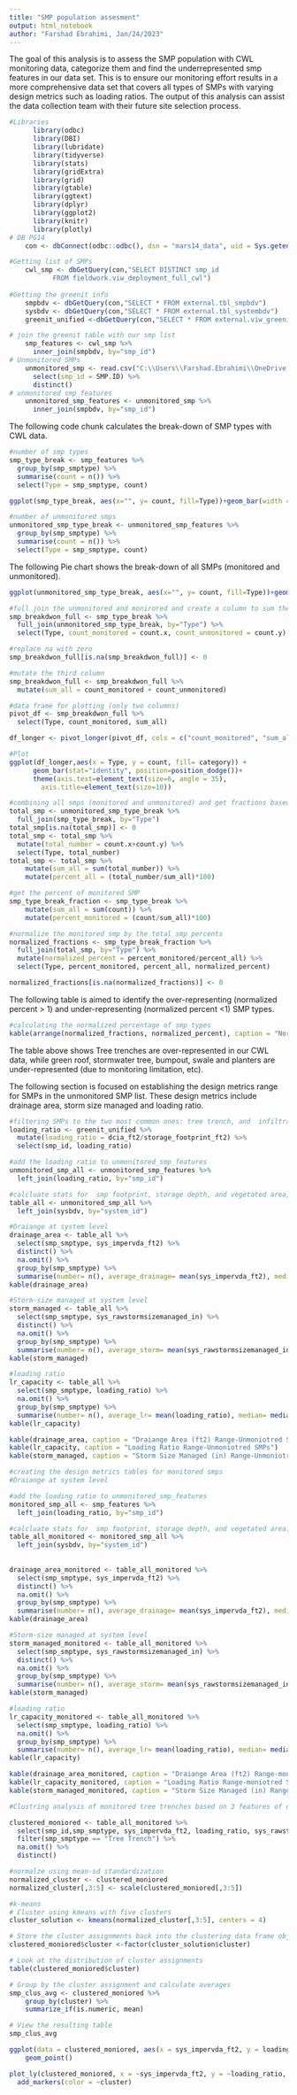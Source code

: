```yaml
---
title: "SMP population assesment"
output: html_notebook
author: "Farshad Ebrahimi, Jan/24/2023"
---
```


The goal of this analysis is to assess the SMP population with CWL monitoring data, categorize them and find the underrepresented smp features in our data set. This is to ensure our monitoring effort results in a more comprehensive data set that covers all types of SMPs with varying design metrics such as loading ratios. The output of this analysis can assist the data collection team with their future site selection process.

```r
#Libraries
      library(odbc)
      library(DBI)
      library(lubridate)
      library(tidyverse)
      library(stats)
      library(gridExtra)
      library(grid)
      library(gtable)
      library(ggtext)
      library(dplyr)
      library(ggplot2)
      library(knitr)
      library(plotly)
# DB PG14
    con <- dbConnect(odbc::odbc(), dsn = "mars14_data", uid = Sys.getenv("shiny_uid"), pwd = Sys.getenv("shiny_pwd"), MaxLongVarcharSize = 8190)

#Getting list of SMPs
    cwl_smp <- dbGetQuery(con,"SELECT DISTINCT smp_id
           FROM fieldwork.viw_deployment_full_cwl")
    
#Getting the greenit info
    smpbdv <- dbGetQuery(con,"SELECT * FROM external.tbl_smpbdv")
    sysbdv <- dbGetQuery(con,"SELECT * FROM external.tbl_systembdv")
    greenit_unified <-dbGetQuery(con,"SELECT * FROM external.viw_greenit_unified")

# join the greenit table with our smp list
    smp_features <- cwl_smp %>% 
      inner_join(smpbdv, by="smp_id")
# Unmonitored SMPs
    unmonitored_smp <- read.csv("C:\\Users\\Farshad.Ebrahimi\\OneDrive - City of Philadelphia\\Github Projects\\smp-population-assesment\\unmonitored_sites.csv") %>%
      select(smp_id = SMP.ID) %>%
      distinct()
# unmonitored smp_features
    unmonitored_smp_features <- unmonitored_smp %>%
      inner_join(smpbdv, by="smp_id")
```

The following code chunk calculates the break-down of SMP types with CWL data.

```r
#number of smp types
smp_type_break <- smp_features %>% 
  group_by(smp_smptype) %>%
  summarise(count = n()) %>%
  select(Type = smp_smptype, count)
```

```r
ggplot(smp_type_break, aes(x="", y= count, fill=Type))+geom_bar(width = 1, stat = "identity")+coord_polar("y", start=0)
```

```r
#number of unmonitored smps
unmonitored_smp_type_break <- unmonitored_smp_features %>% 
  group_by(smp_smptype) %>%
  summarise(count = n()) %>%
  select(Type = smp_smptype, count)
```

The following Pie chart shows the break-down of all SMPs (monitored and unmonitored).

```r
ggplot(unmonitored_smp_type_break, aes(x="", y= count, fill=Type))+geom_bar(width = 1, stat = "identity")+coord_polar("y", start=0)
```

```r
#full join the unmonitored and monirored and create a column to sum them up
smp_breakdwon_full <- smp_type_break %>%
  full_join(unmonitored_smp_type_break, by="Type") %>%
  select(Type, count_monitored = count.x, count_unmonitored = count.y)

#replace na with zero
smp_breakdwon_full[is.na(smp_breakdwon_full)] <- 0

#mutate the third column
smp_breakdwon_full <- smp_breakdwon_full %>%
  mutate(sum_all = count_monitored + count_unmonitored)

#data frame for plotting (only two columns)
pivot_df <- smp_breakdwon_full %>%
  select(Type, count_monitored, sum_all)

df_longer <- pivot_longer(pivot_df, cols = c("count_monitored", "sum_all"), names_to = "category", values_to = "count")

#Plot
ggplot(df_longer,aes(x = Type, y = count, fill= category)) +
      geom_bar(stat="identity", position=position_dodge())+
      theme(axis.text=element_text(size=6, angle = 35),
        axis.title=element_text(size=10))

```

```r
#combining all smps (monitored and unmonitored) and get fractions based on type of smp-finally normalize them
total_smp <- unmonitored_smp_type_break %>%
  full_join(smp_type_break, by="Type")
total_smp[is.na(total_smp)] <- 0
total_smp <- total_smp %>%
  mutate(total_number = count.x+count.y) %>%
  select(Type, total_number)
total_smp <- total_smp %>%
    mutate(sum_all = sum(total_number)) %>%
    mutate(percent_all = (total_number/sum_all)*100)

#get the percent of monitored SMP
smp_type_break_fraction <- smp_type_break %>%
    mutate(sum_all = sum(count)) %>%
    mutate(percent_monitored = (count/sum_all)*100)

#normalize the monitored smp by the total smp percents
normalized_fractions <- smp_type_break_fraction %>%
  full_join(total_smp, by="Type") %>%
  mutate(normalized_percent = percent_monitored/percent_all) %>%
  select(Type, percent_monitored, percent_all, normalized_percent)

normalized_fractions[is.na(normalized_fractions)] <- 0
```

The following table is aimed to identify the over-representing (normalized percent \> 1) and under-representing (normalized percent \<1) SMP types.

```r
#calculating the normalized percentage of smp types
kable(arrange(normalized_fractions, normalized_percent), caption = "Normalized SMP Break-down")
```

The table above shows Tree trenches are over-represented in our CWL data, while green roof, stormwater tree, bumpout, swale and planters are under-represented (due to monitoring limitation, etc).

The following section is focused on establishing the design metrics range for SMPs in the unmonitored SMP list. These design metrics include drainage area, storm size managed and loading ratio.

```r
#filtering SMPs to the two most common ones: tree trench, and  infiltration/storage trench SMPs
loading_ratio <- greenit_unified %>%
  mutate(loading_ratio = dcia_ft2/storage_footprint_ft2) %>%
  select(smp_id, loading_ratio)

#add the loading ratio to unmonitored_smp_features
unmonitored_smp_all <- unmonitored_smp_features %>%
  left_join(loading_ratio, by="smp_id")

#calcluate stats for  smp footprint, storage depth, and vegetated area, sys-rawstormsizemanaged-in , sys_impervda_ft2, and loading ratio
table_all <- unmonitored_smp_all %>%
  left_join(sysbdv, by="system_id") 
```

```r
#Draiange at system level
drainage_area <- table_all %>%
  select(smp_smptype, sys_impervda_ft2) %>%
  distinct() %>%
  na.omit() %>%
  group_by(smp_smptype) %>%
  summarise(number= n(), average_drainage= mean(sys_impervda_ft2), median= median(sys_impervda_ft2), min= min(sys_impervda_ft2), max= max(sys_impervda_ft2))
kable(drainage_area)

#Storm-size managed at system level
storm_managed <- table_all %>%
  select(smp_smptype, sys_rawstormsizemanaged_in) %>%
  distinct() %>%
  na.omit() %>%
  group_by(smp_smptype) %>%
  summarise(number= n(), average_storm= mean(sys_rawstormsizemanaged_in), median= median(sys_rawstormsizemanaged_in), min= min(sys_rawstormsizemanaged_in), max= max(sys_rawstormsizemanaged_in))
kable(storm_managed)

#loading ratio
lr_capacity <- table_all %>%
  select(smp_smptype, loading_ratio) %>%
  na.omit() %>%
  group_by(smp_smptype) %>%
  summarise(number= n(), average_lr= mean(loading_ratio), median= median(loading_ratio), min= min(loading_ratio), max= max(loading_ratio))
kable(lr_capacity)
```

```r
kable(drainage_area, caption = "Draiange Area (ft2) Range-Unmoniotred SMPs")
kable(lr_capacity, caption = "Loading Ratio Range-Unmoniotred SMPs")
kable(storm_managed, caption = "Storm Size Managed (in) Range-Unmoniotred SMPs")
```

```r
#creating the design metrics tables for monitored smps
#Draiange at system level

#add the loading ratio to unmonitored_smp_features
monitored_smp_all <- smp_features %>%
  left_join(loading_ratio, by="smp_id")

#calcluate stats for  smp footprint, storage depth, and vegetated area, sys-rawstormsizemanaged-in , sys_impervda_ft2, and loading ratio
table_all_monitored <- monitored_smp_all %>%
  left_join(sysbdv, by="system_id") 
  
  
drainage_area_monitored <- table_all_monitored %>%
  select(smp_smptype, sys_impervda_ft2) %>%
  distinct() %>%
  na.omit() %>%
  group_by(smp_smptype) %>%
  summarise(number= n(), average_drainage= mean(sys_impervda_ft2), median= median(sys_impervda_ft2), min= min(sys_impervda_ft2), max= max(sys_impervda_ft2))
kable(drainage_area)

#Storm-size managed at system level
storm_managed_monitored <- table_all_monitored %>%
  select(smp_smptype, sys_rawstormsizemanaged_in) %>%
  distinct() %>%
  na.omit() %>%
  group_by(smp_smptype) %>%
  summarise(number= n(), average_storm= mean(sys_rawstormsizemanaged_in), median= median(sys_rawstormsizemanaged_in), min= min(sys_rawstormsizemanaged_in), max= max(sys_rawstormsizemanaged_in))
kable(storm_managed)

#loading ratio
lr_capacity_monitored <- table_all_monitored %>%
  select(smp_smptype, loading_ratio) %>%
  na.omit() %>%
  group_by(smp_smptype) %>%
  summarise(number= n(), average_lr= mean(loading_ratio), median= median(loading_ratio), min= min(loading_ratio), max= max(loading_ratio))
kable(lr_capacity)

```

```r
kable(drainage_area_monitored, caption = "Draiange Area (ft2) Range-moniotred SMPs")
kable(lr_capacity_monitored, caption = "Loading Ratio Range-moniotred SMPs")
kable(storm_managed_monitored, caption = "Storm Size Managed (in) Range-moniotred SMPs")
```

```r
#Clustring analysis of monitored tree trenches based on 3 features of drainage area, loading ratio, and storm sized managed

clustered_moniored <- table_all_monitored %>%
  select(smp_id,smp_smptype, sys_impervda_ft2, loading_ratio, sys_rawstormsizemanaged_in) %>%
  filter(smp_smptype == "Tree Trench") %>%
  na.omit() %>%
  distinct()

#normalze using mean-sd standardization
normalized_cluster <- clustered_moniored
normalized_cluster[,3:5] <- scale(clustered_moniored[,3:5])

#k-means 
# Cluster using kmeans with five clusters
cluster_solution <- kmeans(normalized_cluster[,3:5], centers = 4)

# Store the cluster assignments back into the clustering data frame object
clustered_moniored$cluster <-factor(cluster_solution$cluster) 

# Look at the distribution of cluster assignments
table(clustered_moniored$cluster)
```

```r
# Group by the cluster assignment and calculate averages
smp_clus_avg <- clustered_moniored %>%
    group_by(cluster) %>%
    summarize_if(is.numeric, mean)

# View the resulting table
smp_clus_avg
```

```r
ggplot(data = clustered_moniored, aes(x = sys_impervda_ft2, y = loading_ratio, color = cluster)) +
    geom_point()
```

```r
plot_ly(clustered_moniored, x = ~sys_impervda_ft2, y = ~loading_ratio, z = ~sys_rawstormsizemanaged_in) %>%
  add_markers(color = ~cluster)
```
